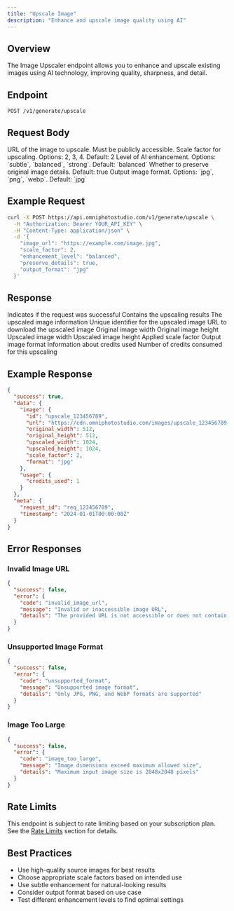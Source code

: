 ```yaml
---
title: "Upscale Image"
description: "Enhance and upscale image quality using AI"
---
```


## Overview

The Image Upscaler endpoint allows you to enhance and upscale existing images using AI technology, improving quality, sharpness, and detail.

## Endpoint

```http
POST /v1/generate/upscale
```

## Request Body

<ParamField path="image_url" type="string" required>
  URL of the image to upscale. Must be publicly accessible.
</ParamField>

<ParamField path="scale_factor" type="integer">
  Scale factor for upscaling. Options: 2, 3, 4. Default: 2
</ParamField>

<ParamField path="enhancement_level" type="string">
  Level of AI enhancement. Options: `subtle`, `balanced`, `strong`. Default: `balanced`
</ParamField>

<ParamField path="preserve_details" type="boolean">
  Whether to preserve original image details. Default: true
</ParamField>

<ParamField path="output_format" type="string">
  Output image format. Options: `jpg`, `png`, `webp`. Default: `jpg`
</ParamField>

## Example Request

```bash
curl -X POST https://api.omniphotostudio.com/v1/generate/upscale \
  -H "Authorization: Bearer YOUR_API_KEY" \
  -H "Content-Type: application/json" \
  -d '{
    "image_url": "https://example.com/image.jpg",
    "scale_factor": 2,
    "enhancement_level": "balanced",
    "preserve_details": true,
    "output_format": "jpg"
  }'
```

## Response

<ResponseField name="success" type="boolean">
  Indicates if the request was successful
</ResponseField>

<ResponseField name="data" type="object">
  Contains the upscaling results
</ResponseField>

<ResponseField name="data.image" type="object">
  The upscaled image information
</ResponseField>

<ResponseField name="data.image.id" type="string">
  Unique identifier for the upscaled image
</ResponseField>

<ResponseField name="data.image.url" type="string">
  URL to download the upscaled image
</ResponseField>

<ResponseField name="data.image.original_width" type="integer">
  Original image width
</ResponseField>

<ResponseField name="data.image.original_height" type="integer">
  Original image height
</ResponseField>

<ResponseField name="data.image.upscaled_width" type="integer">
  Upscaled image width
</ResponseField>

<ResponseField name="data.image.upscaled_height" type="integer">
  Upscaled image height
</ResponseField>

<ResponseField name="data.image.scale_factor" type="integer">
  Applied scale factor
</ResponseField>

<ResponseField name="data.image.format" type="string">
  Output image format
</ResponseField>

<ResponseField name="data.usage" type="object">
  Information about credits used
</ResponseField>

<ResponseField name="data.usage.credits_used" type="integer">
  Number of credits consumed for this upscaling
</ResponseField>

## Example Response

```json
{
  "success": true,
  "data": {
    "image": {
      "id": "upscale_123456789",
      "url": "https://cdn.omniphotostudio.com/images/upscale_123456789.jpg",
      "original_width": 512,
      "original_height": 512,
      "upscaled_width": 1024,
      "upscaled_height": 1024,
      "scale_factor": 2,
      "format": "jpg"
    },
    "usage": {
      "credits_used": 1
    }
  },
  "meta": {
    "request_id": "req_123456789",
    "timestamp": "2024-01-01T00:00:00Z"
  }
}
```

## Error Responses

### Invalid Image URL

```json
{
  "success": false,
  "error": {
    "code": "invalid_image_url",
    "message": "Invalid or inaccessible image URL",
    "details": "The provided URL is not accessible or does not contain a valid image"
  }
}
```

### Unsupported Image Format

```json
{
  "success": false,
  "error": {
    "code": "unsupported_format",
    "message": "Unsupported image format",
    "details": "Only JPG, PNG, and WebP formats are supported"
  }
}
```

### Image Too Large

```json
{
  "success": false,
  "error": {
    "code": "image_too_large",
    "message": "Image dimensions exceed maximum allowed size",
    "details": "Maximum input image size is 2048x2048 pixels"
  }
}
```

## Rate Limits

This endpoint is subject to rate limiting based on your subscription plan. See the [Rate Limits](/api-reference/introduction#rate-limits) section for details.

## Best Practices

- Use high-quality source images for best results
- Choose appropriate scale factors based on intended use
- Use subtle enhancement for natural-looking results
- Consider output format based on use case
- Test different enhancement levels to find optimal settings
